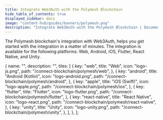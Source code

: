 ```yaml
---
title: Integrate Web3Auth with the Polymesh Blockchain
hide_table_of_contents: true
displayed_sidebar: docs
image: "content-hub/guides/banners/polymesh.png"
description: "Integrate Web3Auth with the Polymesh Blockchain | Documentation - Web3Auth"
---
```



<SEO
  title="Integrate Web3Auth with the Polymesh Blockchain"
  description="Integrate Web3Auth with the Polymesh Blockchain | Documentation - Web3Auth"
  image="https://web3auth.io/docs/content-hub/guides/banners/polymesh.png"
  slug="/connect-blockchain/evm/polymesh"
/>

The Polymesh blockchain's integration with Web3Auth, helps you get started with the integration in a matter of minutes. The integration is available
for the following platforms: Web, Android, iOS, Flutter, React Native, and Unity.

  {
    name: "",
    description: "",
    tiles: [
      {
        key: "web",
        title: "Web",
        icon: "logo-js.png",
        path: "/connect-blockchain/polymesh/web",
      },
      {
        key: "android",
        title: "Android (Kotlin)",
        icon: "logo-android.png",
        path: "/connect-blockchain/polymesh/android",
      },
      {
        key: "apple",
        title: "iOS (Swift)",
        icon: "logo-apple.png",
        path: "/connect-blockchain/polymesh/ios",
      },
      {
        key: "flutter",
        title: "Flutter",
        icon: "logo-flutter.png",
        path: "/connect-blockchain/polymesh/flutter",
      },
      {
        key: "react-native",
        title: "React Native",
        icon: "logo-react.png",
        path: "/connect-blockchain/polymesh/react-native",
      },
      {
        key: "unity",
        title: "Unity",
        icon: "logo-unity.png",
        path: "/connect-blockchain/polymesh/unity",
      },
    ],
  },
];

<Tiles tileGroups={Polymesh} />
